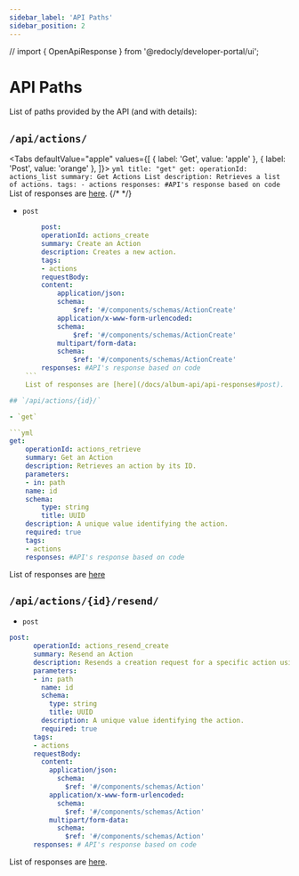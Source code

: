 ```yaml
---
sidebar_label: 'API Paths'
sidebar_position: 2
---
```

// import { OpenApiResponse } from '@redocly/developer-portal/ui';

# API Paths

List of paths provided by the API (and with details):

## `/api/actions/`

<Tabs
  defaultValue="apple"
  values={[
    { label: 'Get', value: 'apple' },
    { label: 'Post', value: 'orange' },
  ]}>
  <TabItem value="apple">
    ```yml title: "get"
    get:
      operationId: actions_list
      summary: Get Actions List
      description: Retrieves a list of actions.
      tags:
      - actions
      responses: #API's response based on code
    ```
    List of responses are [here](/docs/album-api/api-responses#get).
    {/* <OpenApiResponse definitionId="petstore" pointer="../../src/components/responses/album-api-final" /> */}</TabItem>
  <TabItem value="orange">
  </Tabitem>
    
  </Tabs>

- `post` 

```yml title: "post"
        post:
        operationId: actions_create
        summary: Create an Action
        description: Creates a new action.
        tags:
        - actions
        requestBody:
        content:
            application/json:
            schema:
                $ref: '#/components/schemas/ActionCreate'
            application/x-www-form-urlencoded:
            schema:
                $ref: '#/components/schemas/ActionCreate'
            multipart/form-data:
            schema:
                $ref: '#/components/schemas/ActionCreate'
        responses: #API's response based on code
    ```
    List of responses are [here](/docs/album-api/api-responses#post).

## `/api/actions/{id}/`

- `get`

```yml
get:
    operationId: actions_retrieve
    summary: Get an Action
    description: Retrieves an action by its ID.
    parameters:
    - in: path
    name: id
    schema:
        type: string
        title: UUID
    description: A unique value identifying the action.
    required: true
    tags:
    - actions
    responses: #API's response based on code
```
List of responses are [here](/docs/album-api/api-responses#get-1)

## `/api/actions/{id}/resend/`

- `post`

```yml
post:
      operationId: actions_resend_create
      summary: Resend an Action
      description: Resends a creation request for a specific action using its ID.
      parameters:
      - in: path
        name: id
        schema:
          type: string
          title: UUID
        description: A unique value identifying the action.
        required: true
      tags:
      - actions
      requestBody:
        content:
          application/json:
            schema:
              $ref: '#/components/schemas/Action'
          application/x-www-form-urlencoded:
            schema:
              $ref: '#/components/schemas/Action'
          multipart/form-data:
            schema:
              $ref: '#/components/schemas/Action'
      responses: # API's response based on code
```
List of responses are [here](/docs/album-api/api-responses#post-1).